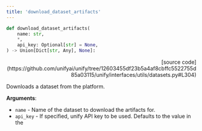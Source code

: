 ```yaml
---
title: 'download_dataset_artifacts'
---
```


```python
def download_dataset_artifacts(
    name: str,
    *,
    api_key: Optional[str] = None,
) -> Union[Dict[str, Any], None]:
```

<p align="right">[source code](https://github.com/unifyai/unify/tree/12603455df23b5a4af8cbffc5522755d85a03115/unify/interfaces/utils/datasets.py#L304)</p>

Downloads a dataset from the platform.

**Arguments**:

- `name` - Name of the dataset to download the artifacts for.
- `api_key` - If specified, unify API key to be used. Defaults to the value in the